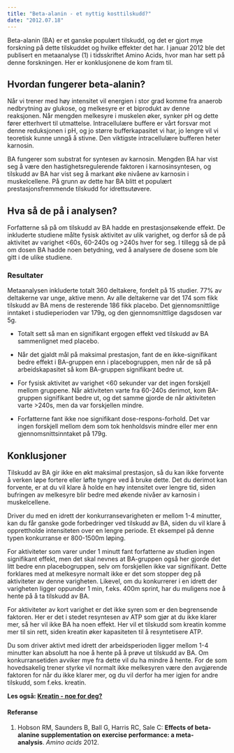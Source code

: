 ```yaml
---
title: "Beta-alanin - et nyttig kosttilskudd?"
date: "2012.07.18"
---
```


Beta-alanin (BA) er et ganske populært tilskudd, og det er gjort mye forskning på dette tilskuddet og hvilke effekter det har. I januar 2012 ble det publisert en metaanalyse (1) i tidsskriftet Amino Acids, hvor man har sett på denne forskningen. Her er konklusjonene de kom fram til.

## Hvordan fungerer beta-alanin?

Når vi trener med høy intensitet vil energien i stor grad komme fra anaerob nedbrytning av glukose, og melkesyre er et biprodukt av denne reaksjonen. Når mengden melkesyre i muskelen øker, synker pH og dette fører etterhvert til utmattelse. Intracellulære buffere er vårt forsvar mot denne reduksjonen i pH, og jo større bufferkapasitet vi har, jo lengre vil vi teoretisk kunne unngå å stivne. Den viktigste intracellulære bufferen heter karnosin.

BA fungerer som substrat for syntesen av karnosin. Mengden BA har vist seg å være den hastighetsregulerende faktoren i karnosinsyntesen, og tilskudd av BA har vist seg å markant øke nivåene av karnosin i muskelcellene. På grunn av dette har BA blitt et populært prestasjonsfremmende tilskudd for idrettsutøvere.

## Hva så de på i analysen?

Forfatterne så på om tilskudd av BA hadde en prestasjonsøkende effekt. De inkluderte studiene målte fysisk aktivitet av ulik varighet, og derfor så de på aktivitet av varighet \<60s, 60-240s og \>240s hver for seg. I tillegg så de på om dosen BA hadde noen betydning, ved å analysere de dosene som ble gitt i de ulike studiene.

### Resultater

Metaanalysen inkluderte totalt 360 deltakere, fordelt på 15 studier. 77% av deltakerne var unge, aktive menn. Av alle deltakerne var det 174 som fikk tilskudd av BA mens de resterende 186 fikk placebo. Det gjennomsnittlige inntaket i studieperioden var 179g, og den gjennomsnittlige dagsdosen var 5g.

-   Totalt sett så man en signifikant ergogen effekt ved tilskudd av BA sammenlignet med placebo.

-   Når det gjaldt mål på maksimal prestasjon, fant de en ikke-signifikant bedre effekt i BA-gruppen enn i placebogruppen, men når de så på arbeidskapasitet så kom BA-gruppen signifikant bedre ut.

-   For fysisk aktivitet av varighet \<60 sekunder var det ingen forskjell mellom gruppene. Når aktiviteten varte fra 60-240s derimot, kom BA-gruppen signifikant bedre ut, og det samme gjorde de når aktiviteten varte \>240s, men da var forskjellen mindre.

-   Forfatterne fant ikke noe signifikant dose-respons-forhold. Det var ingen forskjell mellom dem som tok henholdsvis mindre eller mer enn gjennomsnittsinntaket på 179g.

## Konklusjoner

Tilskudd av BA gir ikke en økt maksimal prestasjon, så du kan ikke forvente å verken løpe fortere eller løfte tyngre ved å bruke dette. Det du derimot kan forvente, er at du vil klare å holde en høy intensitet over lengre tid, siden bufringen av melkesyre blir bedre med økende nivåer av karnosin i muskelcellene.

Driver du med en idrett der konkurransevarigheten er mellom 1-4 minutter, kan du får ganske gode forbedringer ved tilskudd av BA, siden du vil klare å opprettholde intensiteten over en lengre periode. Et eksempel på denne typen konkurranse er 800-1500m løping.

For aktiviteter som varer under 1 minutt fant forfatterne av studien ingen signifikant effekt, men det skal nevnes at BA-gruppen også her gjorde det litt bedre enn placebogruppen, selv om forskjellen ikke var signifikant. Dette forklares med at melkesyre normalt ikke er det som stopper deg på aktiviteter av denne varigheten. Likevel, om du konkurrerer i en idrett der varigheten ligger oppunder 1 min, f.eks. 400m sprint, har du muligens noe å hente på å ta tilskudd av BA.

For aktiviteter av kort varighet er det ikke syren som er den begrensende faktoren. Her er det i stedet resyntesen av ATP som gjør at du ikke klarer mer, så her vil ikke BA ha noen effekt. Her vil et tilskudd som kreatin komme mer til sin rett, siden kreatin øker kapasiteten til å resyntetisere ATP.

Du som driver aktivt med idrett der arbeidsperioden ligger mellom 1-4 minutter kan absolutt ha noe å hente på å prøve ut tilskudd av BA. Om konkurransetiden avviker mye fra dette vil du ha mindre å hente. For de som hovedsakelig trener styrke vil normalt ikke melkesyren være den avgjørende faktoren for når du ikke klarer mer, og du vil derfor ha mer igjen for andre tilskudd, som f.eks. kreatin.

**Les også: [Kreatin - noe for deg?](http://www.friskogfunksjonell.no/kreatin/ "Kreatin – noe for deg?")**

#### Referanse

1.   Hobson RM, Saunders B, Ball G, Harris RC, Sale C: **Effects of beta-alanine supplementation on exercise performance: a meta-analysis**. *Amino acids* 2012.
